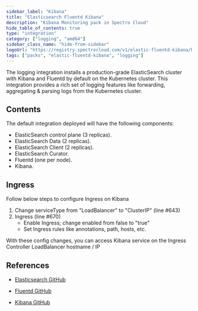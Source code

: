 ```yaml
---
sidebar_label: "Kibana"
title: "Elasticsearch Fluentd Kibana"
description: "Kibana Monitoring pack in Spectro Cloud"
hide_table_of_contents: true
type: "integration"
category: ["logging", "amd64"]
sidebar_class_name: "hide-from-sidebar"
logoUrl: "https://registry.spectrocloud.com/v1/elastic-fluentd-kibana/blobs/sha256:3b6d6486eb216d46164fc8b7cb784b0be6b851a85726f18bdf4450d5ed1386eb?type=image.webp"
tags: ["packs", "elastic-fluentd-kibana", "logging"]
---
```


<RedirectPackPage packName="kibana" />

The logging integration installs a production-grade ElasticSearch cluster with Kibana and Fluentd by default on the
Kubernetes cluster. This integration provides a rich set of logging features like forwarding, aggregating & parsing logs
from the Kubernetes cluster.

## Contents

The default integration deployed will have the following components:

- ElasticSearch control plane (3 replicas).
- ElasticSearch Data (2 replicas).
- ElasticSearch Client (2 replicas).
- ElasticSearch Curator.
- Fluentd (one per node).
- Kibana.

## Ingress

Follow below steps to configure Ingress on Kibana

1. Change serviceType from "LoadBalancer" to "ClusterIP" (line #643)
2. Ingress (line #670)
   - Enable Ingress; change enabled from false to "true"
   - Set Ingress rules like annotations, path, hosts, etc.

With these config changes, you can access Kibana service on the Ingress Controller LoadBalancer hostname / IP

## References

- [Elasticsearch GitHub](https://github.com/helm/charts/tree/master/stable/elasticsearch)

- [Fluentd GitHub](https://github.com/helm/charts/tree/master/stable/fluentd)

- [Kibana GitHub](https://github.com/helm/charts/tree/master/stable/kibana)
